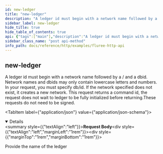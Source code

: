 ```yaml
---
id: new-ledger
title: "new-ledger"
description: "A ledger id must begin with a network name followed by a / and a dbid. Network names and dbids may only contain lowercase letters and numbers. In your request, you must specify db/id. If the network specified does not exist, it creates a new network. This request returns a command id, the request does not wait to ledger to be fully initialized before returning.These requests do not need to be signed."
sidebar_label: new-ledger
hide_title: true
hide_table_of_contents: true
api: {"tags":["main"],"description":"A ledger id must begin with a network name followed by a / and a dbid. Network names and dbids may only contain lowercase letters and numbers. In your request, you must specify db/id. If the network specified does not exist, it creates a new network. This request returns a command id, the request does not wait to ledger to be fully initialized before returning.These requests do not need to be signed.","requestBody":{"description":"Provide the name of the ledger","content":{"application/json":{"schema":{"type":"object","properties":{"ledger/id":{"type":"string","example":"test/one"}}}}}},"method":"post","path":"/fdb/new-ledger","servers":[{"url":"http://localhost:{port}","description":"A locally running instance of Fluree","variables":{"port":{"default":"8090"}}}],"jsonRequestBodyExample":{"ledger/id":"test/one"},"info":{"title":"Fluree HTTP API","version":"2.0.0"},"postman":{"name":"new-ledger","description":{"content":"A ledger id must begin with a network name followed by a / and a dbid. Network names and dbids may only contain lowercase letters and numbers. In your request, you must specify db/id. If the network specified does not exist, it creates a new network. This request returns a command id, the request does not wait to ledger to be fully initialized before returning.These requests do not need to be signed.","type":"text/plain"},"url":{"path":["fdb","new-ledger"],"host":["{{baseUrl}}"],"query":[],"variable":[]},"header":[{"key":"Content-Type","value":"application/json"}],"method":"POST","body":{"mode":"raw","raw":"\"\"","options":{"raw":{"language":"json"}}}}}
sidebar_class_name: "post api-method"
info_path: docs/reference/http/examples/fluree-http-api
---
```



## new-ledger



A ledger id must begin with a network name followed by a / and a dbid. Network names and dbids may only contain lowercase letters and numbers. In your request, you must specify db/id. If the network specified does not exist, it creates a new network. This request returns a command id, the request does not wait to ledger to be fully initialized before returning.These requests do not need to be signed.

<MimeTabs><TabItem label={"application/json"} value={"application/json-schema"}><details style={{}} data-collapsed={false} open={true}><summary style={{"textAlign":"left"}}><strong>Request Body</strong></summary><div style={{"textAlign":"left","marginLeft":"1rem"}}><div style={{"marginTop":"1rem","marginBottom":"1rem"}}>

Provide the name of the ledger

</div></div><ul style={{"marginLeft":"1rem"}}><SchemaItem collapsible={false} name={"ledger/id"} required={false} schemaDescription={undefined} schemaName={"string"} qualifierMessage={undefined} defaultValue={undefined}></SchemaItem></ul></details></TabItem></MimeTabs>
      